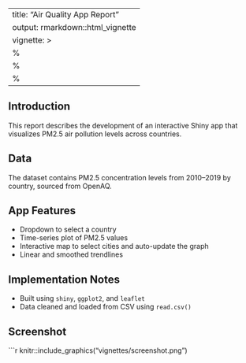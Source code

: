 
---
title: "Air Quality App Report"
output: rmarkdown::html_vignette
vignette: >
  %\VignetteIndexEntry{Air Quality App Report}
  %\VignetteEngine{knitr::rmarkdown}
  %\VignetteEncoding{UTF-8}
---

## Introduction

This report describes the development of an interactive Shiny app that visualizes PM2.5 air pollution levels across countries.

## Data

The dataset contains PM2.5 concentration levels from 2010–2019 by country, sourced from OpenAQ.

## App Features

- Dropdown to select a country
- Time-series plot of PM2.5 values
- Interactive map to select cities and auto-update the graph
- Linear and smoothed trendlines

## Implementation Notes

- Built using `shiny`, `ggplot2`, and `leaflet`
- Data cleaned and loaded from CSV using `read.csv()`

## Screenshot

```r
knitr::include_graphics("vignettes/screenshot.png")
